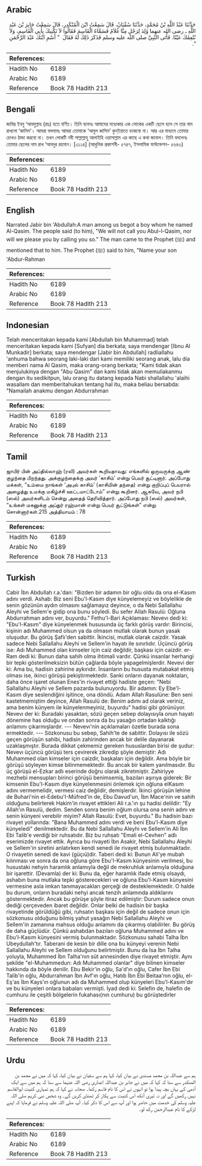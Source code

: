 ## Arabic


<div dir="rtl" lang="ar" style={{fontSize:'larger',backgroundColor:'#f8f9fa',padding:20}}>
حَدَّثَنَا عَبْدُ اللَّهِ بْنُ مُحَمَّدٍ، حَدَّثَنَا سُفْيَانُ، قَالَ سَمِعْتُ ابْنَ الْمُنْكَدِرِ، قَالَ سَمِعْتُ جَابِرَ بْنَ عَبْدِ اللَّهِ ـ رضى الله عنهما وُلِدَ لِرَجُلٍ مِنَّا غُلاَمٌ فَسَمَّاهُ الْقَاسِمَ فَقَالُوا لاَ نَكْنِيكَ بِأَبِي الْقَاسِمِ، وَلاَ نُنْعِمُكَ عَيْنًا‏.‏ فَأَتَى النَّبِيَّ صلى الله عليه وسلم فَذَكَرَ ذَلِكَ لَهُ فَقَالَ ‏ "‏ أَسْمِ ابْنَكَ عَبْدَ الرَّحْمَنِ ‏"‏‏.‏
</div>
<div style={{backgroundColor:'#f8f9fa',padding:20, marginBottom: 10}}><table> <thead> <tr> <th>References:</th> <th></th> </tr> </thead> <tbody><tr><td>Hadith No</td><td>6189</td></tr><tr><td>Arabic No</td><td>6189</td></tr><tr><td>Reference</td><td>Book 78 Hadith 213</td></tr></tbody></table></div>

## Bengali


<div dir="ltr" lang="bn" style={{fontSize:'larger',backgroundColor:'#f8f9fa',padding:20}}>
জাবির ইবনু ‘আবদুল্লাহ (রাঃ) হতে বর্ণিত। তিনি বলেনঃ আমাদের মধ্যেকার এক লোকের একটি ছেলে হলে সে তার নাম রাখলো ‘কাসিম’। আমরা বললামঃ আমরা তোমাকে ‘আবুল কাসিম’ কুন্ইয়াতে ডাকবো না। আর এর মাধ্যমে তোমার চোখও ঠান্ডা করবো না। তখন লোকটি নবী সাল্লাল্লাহু আলাইহি ওয়াসাল্লাম এর কাছে এ কথা জানাল। তিনি বললেনঃ তোমার ছেলের নাম রাখ ‘আবদুর রহমান। [৩১১৪] (আধুনিক প্রকাশনী- ৫৭৪৭, ইসলামিক ফাউন্ডেশন- ৫৬৪৩)
</div>
<div style={{backgroundColor:'#f8f9fa',padding:20, marginBottom: 10}}><table> <thead> <tr> <th>References:</th> <th></th> </tr> </thead> <tbody><tr><td>Hadith No</td><td>6189</td></tr><tr><td>Arabic No</td><td>6189</td></tr><tr><td>Reference</td><td>Book 78 Hadith 213</td></tr></tbody></table></div>

## English


<div dir="ltr" lang="en" style={{fontSize:'larger',backgroundColor:'#f8f9fa',padding:20}}>
Narrated Jabir bin 'Abdullah:A man among us begot a boy whom he named Al-Qasim. The people said (to him), "We will not call you Abul-l-Qasim, nor will we please you by calling you so." The man came to the Prophet (ﷺ) and mentioned that to him. The Prophet (ﷺ) said to him, "Name your son 'Abdur-Rahman
</div>
<div style={{backgroundColor:'#f8f9fa',padding:20, marginBottom: 10}}><table> <thead> <tr> <th>References:</th> <th></th> </tr> </thead> <tbody><tr><td>Hadith No</td><td>6189</td></tr><tr><td>Arabic No</td><td>6189</td></tr><tr><td>Reference</td><td>Book 78 Hadith 213</td></tr></tbody></table></div>

## Indonesian


<div dir="ltr" lang="id" style={{fontSize:'larger',backgroundColor:'#f8f9fa',padding:20}}>
Telah menceritakan kepada kami [Abdullah bin Muhammad] telah menceritakan kepada kami [Sufyan] dia berkata; saya mendengar [Ibnu Al Munkadir] berkata; saya mendengar [Jabir bin Abdullah] radliallahu 'anhuma bahwa seorang laki-laki dari kami memiliki seorang anak, lalu dia memberi nama Al Qasim, maka orang-orang berkata; "Kami tidak akan menjulukinya dengan "Abu Qasim" dan kami tidak akan memuliakanmu dengan itu sedikitpun, lalu orang itu datang kepada Nabi shallallahu 'alaihi wasallam dan memberitahukan tentang hal itu, maka beliau bersabda: "Namailah anakmu dengan Abdurrahman
</div>
<div style={{backgroundColor:'#f8f9fa',padding:20, marginBottom: 10}}><table> <thead> <tr> <th>References:</th> <th></th> </tr> </thead> <tbody><tr><td>Hadith No</td><td>6189</td></tr><tr><td>Arabic No</td><td>6189</td></tr><tr><td>Reference</td><td>Book 78 Hadith 213</td></tr></tbody></table></div>

## Tamil


<div dir="ltr" lang="ta" style={{fontSize:'larger',backgroundColor:'#f8f9fa',padding:20}}>
ஜாபிர் பின் அப்தில்லாஹ் (ரலி) அவர்கள் கூறியதாவது: எங்களில் ஒருவருக்கு ஆண் குழந்தை பிறந்தது. அக்குழந்தைக்கு அவர் ‘காசிம்’ என்று பெயர் சூட்டினார். அப்போது மக்கள், “உம்மை நாங்கள் ‘அபுல் காசிம்’ (காசிமின் தந்தை) என்று குறிப்புப் பெயரால் அழைத்து உமக்கு மகிழ்ச்சி ஊட்டமாட்டோம்” என்று கூறினர். ஆகவே, அவர் நபி (ஸல்) அவர்களிடம் சென்று அதைத் தெரிவித்தார். அப்போது நபி (ஸல்) அவர்கள், “உங்கள் மகனுக்கு அப்துர் ரஹ்மான் என்று பெயர் சூட்டுங்கள்” என்று சொன்னார்கள்.215 அத்தியாயம் : 78
</div>
<div style={{backgroundColor:'#f8f9fa',padding:20, marginBottom: 10}}><table> <thead> <tr> <th>References:</th> <th></th> </tr> </thead> <tbody><tr><td>Hadith No</td><td>6189</td></tr><tr><td>Arabic No</td><td>6189</td></tr><tr><td>Reference</td><td>Book 78 Hadith 213</td></tr></tbody></table></div>

## Turkish


<div dir="ltr" lang="tr" style={{fontSize:'larger',backgroundColor:'#f8f9fa',padding:20}}>
Cabir İbn Abdullah r.a.'dan: "Bizden bir adamın bir oğlu oldu da ona el-Kasım adını verdi. Ashab: Biz seni Ebu'l-Kasım diye künyelemeyiz ve böylelikle de senin gözünün aydın olmasını sağlamayız deyince, o da Nebi Sallallahu Aleyhi ve Sellem'e gidip ona bunu söyledi. Bu sefer Allah Rasulü: Oğluna Abdurrahman adını ver, buyurdu." Fethu'l-Bari Açıklaması: Nevevı dedi ki: "Ebu'l-Kasım" diye künyelenmek hususunda üç farklı görüş vardır: Birincisi, kişinin adı Muhammed olsun ya da olmasın mutlak olarak bunun yasak oluşudur. Bu görüş Şafiı'den sabittir. İkincisi, mutlak olarak caizdir. Yasak sadece Nebi Sallallahu Aleyhi ve Sellem'in hayatı ile sınırlıdır. Üçüncü görüş ise: Adı Muhammed olan kimseler için caiz değildir, başkası için caizdir. er-Ram dedi ki: Bunun daha sahih olma ihtimali vardır. Çünkü insanlar herhangi bir tepki gösterilmeksizin bütün çağlarda böyle yapagelmişlerdir. Nevevi der ki: Ama bu, hadisin zahirine aykırıdır. İnsanların bu hususta mutabakat etmiş olması ise, ikinci görüşü pekiştirmektedir. Sanki onların dayanak noktaları, daha önce işaret olunan Enes'in rivayet ettiği hadiste geçen: "Nebi Sallallahu Aleyhi ve Sellem pazarda bulunuyordu. Bir adamın: Ey Ebe'l-Kasım diye seslendiğini işitince, ona döndü. Adam Allah Rasulüne: Ben seni kastetmemiştim deyince, Allah Rasulü de: Benim adımı ad olarak veriniz, ama benim künyem ile künyelenmeyiniz, buyurdu" hadisi gibi görünüyor. Nevevı der ki: Buradaki yasaktan, sözü geçen sebep dolayısıyla onun hayatı dönemine has olduğu ve ondan sonra da bu yasağın ortadan kalktığı anlamını çıkarmışlardır. --- Nevevı'nin açıklamaları özetle burada sona ermektedir. --- Sözkonusu bu sebep, Sahih'te de sabittir. Dolayısı ile sözü geçen görüşün sahibi, hadisin zahirinden ancak bir delile dayanarak uzaklaşmıştır. Burada dikkat çekmemiz gereken hususlardan birisi de şudur: Nevevı üçüncü görüşü ters çevirerek zikredip şöyle demiştir: Adı Muhammed olan kimseler için caizdir, başkaları için değildir. Ama böyle bir görüşü söyleyen kimse bilinmemektedir. Bu ancak bir kalem yanılmasıdır. Bu üç görüşü el-Ezkar adlı eserinde doğru olarak zikretmiştir. Zahiriyye mezhebi mensupları birinci görüşü benimsemiş, bazıları aşırıya giderek: Bir kimsenin Ebu'l-Kasım diye künyelenmesini önlemek için oğluna elKasım adını vermemelidir, vermesi caiz değildir, demişlerdir. İkinci görüşün lehine de Buhari'nin el-Edebu'I-Müfred'in de, Ebu Davud'un, İbn Mace'nin ve sahih olduğunu belirterek Hakim'in rivayet ettikleri Ali r.a.'ın şu hadisi delildir: "Ey Allah'ın Rasulü, dedim. Senden sonra benim oğlum olursa ona senin adını ve senin künyeni verebilir miyim? Allah Rasulü: Evet, buyurdu." Bu hadisin bazı rivayet yollarında: "Bana Muhammed adını verdi ve beni Ebu'l-Kasım diye künyeledi" denilmektedir. Bu da Nebi Sallallahu Aleyhi ve Sellem'in Ali İbn Ebi Talib'e verdiği bir ruhsatıdır. Biz bu ruhsatı "Emali el-Cevherı" adlı eserimizde rivayet ettik. Ayrıca bu rivayeti İbn Asakir, Nebi Sallallahu Aleyhi ve Sellem'in siretini anlatırken kendi senedi ile rivayet etmiş bulunmaktadır. O rivayetin senedi de kavi (güçıü)dir. Taberi dedi ki: Bunun Ali'ye mubah kılınması ve sonra da ona oğluna göre Ebu'I-Kasım künyesinin verilmesi, bu husustaki nehyin haramlık anlamıyla değil de mekruhluk anlamıyla olduğuna bir işarettir. (Devamla) der ki: Bunu da, eğer haramlık ifade etmiş olsaydı, ashabın buna mutlaka tepki gösterecekleri ve oğluna Ebu'l-Kasım künyesini vermesine asla imkan tanımayacakları gerçeği de desteklemektedir. O halde bu durum, onların buradaki nehyi ancak tenzih anlamında aldıklarını göstermektedir. Ancak bu görüşe şöyle itiraz edilmiştir: Durum sadece onun dediği çerçeveden ibaret değildir. Onlar belki de hadisin bir başka rivayetinde görüldüğü gibi, ruhsatın başkası için değil de sadece onun için sözkonusu olduğunu bilmiş yahut yasağın Nebi Sallallahu Aleyhi ve Sellem'in zamanına mahsus olduğu anlamını da çıkarmış olabilirler. Bu görüş de daha güçlüdür. Çünkü ashabdan bazıları oğluna Muhammed adını ve Ebu'l-Kasım künyesini vermiş bulunmaktadır. Sözkonusu sahabi Talha İbn Ubeydullah'tır. Taberani de kesin bir dille ona bu künyeyi verenin Nebi Sallallahu Aleyhi ve Sellem olduğunu belirtmiştir. Bunu da İsa İbn Talha yoluyla, Muhammed İbn Talha'nın süt annesinden diye rivayet etmiştir. Aynı şekilde "el-Muhammedun: Adı Muhammed olanlar" diye bilinen kimseler hakkında da böyle denilir. Ebu Bekir'in oğlu, Sa'd'ın oğlu, Cafer İbn Ebi Talib'in oğlu, Abdurrahman İbn Avf'ın oğlu, Hatıb İbn Ebi Beitaa'nın oğlu, el-Eş'as İbn Kays'ın oğlunun adı da Muhammed olup künyeleri Ebu'l-Kasım'dır ve bu künyeleri onlara babaları vermişti. İyad dedi ki: Selefin de, halefin de cumhuru ile çeşitli bölgelerin fukahası(nın cumhuru) bu görüştedirler
</div>
<div style={{backgroundColor:'#f8f9fa',padding:20, marginBottom: 10}}><table> <thead> <tr> <th>References:</th> <th></th> </tr> </thead> <tbody><tr><td>Hadith No</td><td>6189</td></tr><tr><td>Arabic No</td><td>6189</td></tr><tr><td>Reference</td><td>Book 78 Hadith 213</td></tr></tbody></table></div>

## Urdu


<div dir="rtl" lang="ur" style={{fontSize:'larger',backgroundColor:'#f8f9fa',padding:20}}>
ہم سے عبداللہ بن محمد مسندی نے بیان کیا، کہا ہم سے سفیان نے بیان کیا، کہا کہ میں نے محمد بن المنکدر سے سنا کہ کہا کہ میں نے جابر بن عبداللہ انصاری رضی اللہ عنہما سے سنا کہ ہم میں سے ایک آدمی کے یہاں بچہ پیدا ہوا تو انہوں نے اس کا نام قاسم رکھا۔ صحابہ نے کہا کہ ہم تمہاری کنیت ابوالقاسم نہیں رکھیں گے اور نہ تیری آنکھ اس کنیت سے پکار کر ٹھنڈی کریں گے۔ وہ شخص نبی کریم صلی اللہ علیہ وسلم کی خدمت میں حاضر ہوا اور آپ سے اس کا ذکر کیا۔ آپ صلی اللہ علیہ وسلم نے فرمایا کہ اپنے لڑکے کا نام عبدالرحمٰن رکھ لو۔
</div>
<div style={{backgroundColor:'#f8f9fa',padding:20, marginBottom: 10}}><table> <thead> <tr> <th>References:</th> <th></th> </tr> </thead> <tbody><tr><td>Hadith No</td><td>6189</td></tr><tr><td>Arabic No</td><td>6189</td></tr><tr><td>Reference</td><td>Book 78 Hadith 213</td></tr></tbody></table></div>